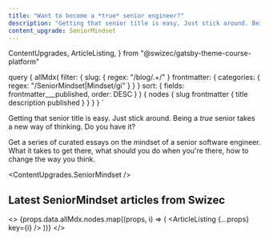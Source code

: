 ```yaml
---
title: "Want to become a *true* senior engineer?"
description: "Getting that senior title is easy. Just stick around. Being a true senior takes a new way of thinking. Do you have it?"
content_upgrade: SeniorMindset
---
```


  ContentUpgrades,
  ArticleListing,
} from "@swizec/gatsby-theme-course-platform"

  query {
    allMdx(
      filter: {
        slug: { regex: "/blog/.+/" }
        frontmatter: { categories: { regex: "/SeniorMindset|Mindset/gi" } }
      }
      sort: { fields: frontmatter___published, order: DESC }
    ) {
      nodes {
        slug
        frontmatter {
            title
            description
            published
        }
      }
    }
  }
`

Getting that senior title is easy. Just stick around. Being a _true_ senior takes a new way of thinking. Do you have it?

Get a series of curated essays on the mindset of a senior software engineer. What it takes to get there, what should you do when you're there, how to change the way you think.

<ContentUpgrades.SeniorMindset />

## Latest SeniorMindset articles from Swizec

<>
  {props.data.allMdx.nodes.map((props, i) => (
    <ArticleListing {...props} key={i} />
  ))}
</>
